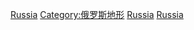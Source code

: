 [[Category:各国高原|Russia]]
[[Category:俄罗斯地形|Category:俄罗斯地形]]
[[Category:亞洲高原|Russia]]
[[Category:欧洲高原|Russia]]